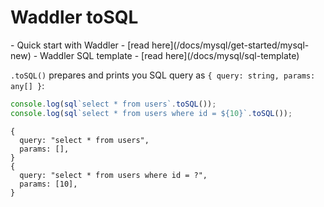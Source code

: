 
# Waddler toSQL
<Prerequisites>
- Quick start with Waddler - [read here](/docs/mysql/get-started/mysql-new)
- Waddler SQL template - [read here](/docs/mysql/sql-template)
</Prerequisites>
<br/>

`.toSQL()` prepares and prints you SQL query as `{ query: string, params: any[] }`:
```ts
console.log(sql`select * from users`.toSQL());
console.log(sql`select * from users where id = ${10}`.toSQL());
```

```shell
{
  query: "select * from users",
  params: [],
}
{
  query: "select * from users where id = ?",
  params: [10],
}
```
